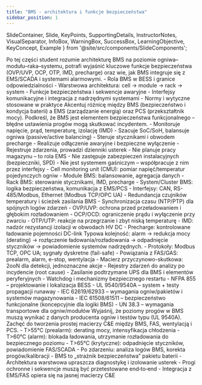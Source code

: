 ```yaml
---
title: "BMS - architektura i funkcje bezpieczeństwa"
sidebar_position: 1
---
```


  SlideContainer, 
  Slide, 
  KeyPoints, 
  SupportingDetails, 
  InstructorNotes,
  VisualSeparator,
  InfoBox,
  WarningBox,
  SuccessBox,
  LearningObjective,
  KeyConcept,
  Example
} from '@site/src/components/SlideComponents';

<SlideContainer>

<Slide title="🎯 Cel sekcji: BMS w systemach BESS" type="info">

<LearningObjective>
Po tej części student rozumie architekturę BMS na poziomie ogniwa–modułu–raka–systemu, potrafi wyjaśnić kluczowe funkcje bezpieczeństwa (OVP/UVP, OCP, OTP, IMD, precharge) oraz wie, jak BMS integruje się z EMS/SCADA i systemami alarmowymi.
</LearningObjective>

<KeyPoints title="📋 Zakres">
- Rola BMS w BESS i granice odpowiedzialności
- Warstwowa architektura: cell → module → rack → system
- Funkcje bezpieczeństwa i sekwencje awaryjne
- Interfejsy komunikacyjne i integracja z nadrzędnymi systemami
- Normy i wytyczne stosowane w praktyce
</KeyPoints>

<InstructorNotes>
Akcentuj różnicę między BMS (bezpieczeństwo i kondycja baterii) a EMS (zarządzanie energią) oraz PCS (przekształtnik mocy). Podkreśl, że BMS jest elementem bezpieczeństwa funkcjonalnego – błędne ustawienia progów mogą skutkować incydentem.
</InstructorNotes>

</Slide>

<VisualSeparator type="technical" />

<Slide title="🔧 Rola BMS i granice odpowiedzialności" type="info">

<KeyPoints title="🧭 Co robi BMS">
- Monitoruje napięcie, prąd, temperaturę, izolację (IMD)
- Szacuje SoC/SoH, balansuje ogniwa (passive/active balancing)
- Steruje stycznikami i obwodem precharge
- Realizuje odłączenie awaryjne i bezpieczne wyłączenie
- Rejestruje zdarzenia, prowadzi dzienniki usterek
</KeyPoints>

<SupportingDetails title="🧩 Co NIE jest BMS">
- Nie planuje pracy magazynu – to rola EMS
- Nie zastępuje zabezpieczeń instalacyjnych (bezpieczniki, SPD)
- Nie jest systemem gaśniczym – współpracuje z nim przez interfejsy
</SupportingDetails>

</Slide>

<VisualSeparator type="default" />

<Slide title="🏗️ Architektura warstwowa BMS" type="tip">

<KeyPoints title="📐 Poziomy">
- Cell monitoring unit (CMU): pomiar napięć/temperatur pojedynczych ogniw
- Module BMS: balansowanie, agregacja danych
- Rack BMS: sterowanie stycznikami, IMD, precharge
- System/Cluster BMS: logika bezpieczeństwa, komunikacja z EMS/PCS
</KeyPoints>

<SupportingDetails title="🔗 Komunikacja i redundancja">
- Interfejsy: CAN, RS-485/Modbus, Ethernet (Modbus TCP/OPC UA)
- Redundancja czujników temperatury i ścieżek zasilania BMS
- Synchronizacja czasu (NTP/PTP) dla spójnych logów zdarzeń
</SupportingDetails>

</Slide>

<VisualSeparator type="energy" />

<Slide title="🛡️ Kluczowe funkcje bezpieczeństwa" type="warning">

<KeyPoints title="⚠️ Progi i działania">
- OVP/UVP: ochrona przed przeładowaniem i głębokim rozładowaniem
- OCP/OCD: ograniczenie prądu i wyłączenie przy zwarciu
- OTP/UTP: reakcje na przegrzanie i zbyt niską temperaturę
- IMD: nadzór rezystancji izolacji w obwodach HV DC
- Precharge: kontrolowane ładowanie pojemności DC-link
</KeyPoints>

<InfoBox title="ℹ️ Sekwencje awaryjne">
Typowa kolejność: alarm → redukcja mocy (derating) → rozłączenie ładowania/rozładowania → odpadnięcie styczników → powiadomienie systemów nadrzędnych.
</InfoBox>

</Slide>

<VisualSeparator type="default" />

<Slide title="🧠 Integracja z EMS/SCADA i systemami alarmowymi" type="info">

<KeyPoints title="🌐 Interfejsy i sygnały">
- Protokoły: Modbus TCP, OPC UA; sygnały dyskretne (fail-safe)
- Powiązania z FAS/GAS: prealarm, alarm, e-stop, wentylacja
- Macierz przyczynowo-skutkowa: 2ooN dla detekcji, jednoznaczne akcje
- Rejestry zdarzeń do analizy po incydencie (root cause)
</KeyPoints>

<SupportingDetails title="🔒 Zasilanie i niezawodność">
- Zasilanie podtrzymane UPS dla BMS i elementów peryferyjnych
- Watchdog i mechanizmy bezpiecznego restartu
</SupportingDetails>

</Slide>

<VisualSeparator type="technical" />

<Slide title="📚 Normy i dobre praktyki" type="success">

<KeyPoints title="🧾 Odniesienia">
- NFPA 855 – projektowanie i lokalizacja BESS
- UL 9540/9540A – system + testy propagacji runaway
- IEC 62619/62933 – wymagania ogniw/pakietów i systemów magazynowania
- IEC 61508/61511 – bezpieczeństwo funkcjonalne (koncepcyjnie dla logiki BMS)
- UN 38.3 – wymagania transportowe dla ogniw/modułów
</KeyPoints>

<InstructorNotes>
Wyjaśnij, że poziomy progów w BMS muszą wynikać z danych producenta ogniw i testów typu (UL 9540A). Zachęć do tworzenia prostej macierzy C&E między BMS, FAS, wentylacją i PCS.
</InstructorNotes>

</Slide>

<VisualSeparator type="default" />

<Slide title="🧪 Przykład: sekwencja przy wzroście temperatury" type="success">

<Example title="Od prealarmu do bezpiecznego wyłączenia">
- T>55°C (prealarm): derating mocy, intensyfikacja chłodzenia
- T>60°C (alarm): blokada ładowania, utrzymanie rozładowania do bezpiecznego poziomu
- T>65°C (krytyczne): odpadnięcie styczników, powiadomienie FAS/SCADA
- Po zdarzeniu: analiza logów BMS, korekta progów/kalibracji
</Example>

</Slide>

<VisualSeparator type="energy" />

<Slide title="✅ Podsumowanie" type="tip">

<KeyPoints title="Kluczowe wnioski">
- BMS to „strażnik bezpieczeństwa” pakietu baterii
- Architektura warstwowa upraszcza diagnostykę i izolowanie usterek
- Progi ochronne i sekwencje muszą być przetestowane end‑to‑end
- Integracja z EMS/FAS opiera się na jasnej macierzy C&E
</KeyPoints>

</Slide>

</SlideContainer>

